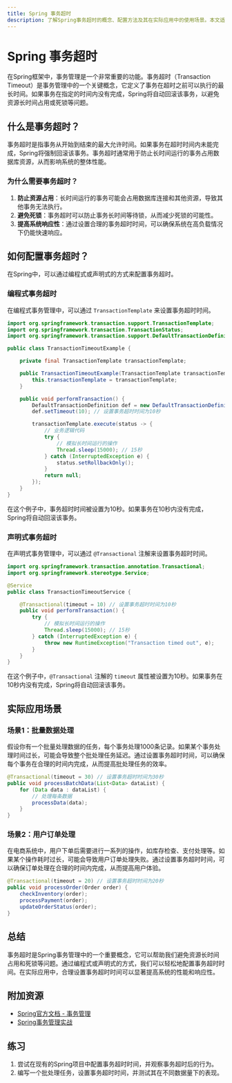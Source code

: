 ```yaml
---
title: Spring 事务超时
description: 了解Spring事务超时的概念、配置方法及其在实际应用中的使用场景。本文适合初学者，包含代码示例和实际案例。
---
```


# Spring 事务超时

在Spring框架中，事务管理是一个非常重要的功能。事务超时（Transaction Timeout）是事务管理中的一个关键概念，它定义了事务在超时之前可以执行的最长时间。如果事务在指定的时间内没有完成，Spring将自动回滚该事务，以避免资源长时间占用或死锁等问题。

## 什么是事务超时？

事务超时是指事务从开始到结束的最大允许时间。如果事务在超时时间内未能完成，Spring将强制回滚该事务。事务超时通常用于防止长时间运行的事务占用数据库资源，从而影响系统的整体性能。

### 为什么需要事务超时？

1. **防止资源占用**：长时间运行的事务可能会占用数据库连接和其他资源，导致其他事务无法执行。
2. **避免死锁**：事务超时可以防止事务长时间等待锁，从而减少死锁的可能性。
3. **提高系统响应性**：通过设置合理的事务超时时间，可以确保系统在高负载情况下仍能快速响应。

## 如何配置事务超时？

在Spring中，可以通过编程式或声明式的方式来配置事务超时。

### 编程式事务超时

在编程式事务管理中，可以通过 `TransactionTemplate` 来设置事务超时时间。

```java
import org.springframework.transaction.support.TransactionTemplate;
import org.springframework.transaction.TransactionStatus;
import org.springframework.transaction.support.DefaultTransactionDefinition;

public class TransactionTimeoutExample {

    private final TransactionTemplate transactionTemplate;

    public TransactionTimeoutExample(TransactionTemplate transactionTemplate) {
        this.transactionTemplate = transactionTemplate;
    }

    public void performTransaction() {
        DefaultTransactionDefinition def = new DefaultTransactionDefinition();
        def.setTimeout(10); // 设置事务超时时间为10秒

        transactionTemplate.execute(status -> {
            // 业务逻辑代码
            try {
                // 模拟长时间运行的操作
                Thread.sleep(15000); // 15秒
            } catch (InterruptedException e) {
                status.setRollbackOnly();
            }
            return null;
        });
    }
}
```

在这个例子中，事务超时时间被设置为10秒。如果事务在10秒内没有完成，Spring将自动回滚该事务。

### 声明式事务超时

在声明式事务管理中，可以通过 `@Transactional` 注解来设置事务超时时间。

```java
import org.springframework.transaction.annotation.Transactional;
import org.springframework.stereotype.Service;

@Service
public class TransactionTimeoutService {

    @Transactional(timeout = 10) // 设置事务超时时间为10秒
    public void performTransaction() {
        try {
            // 模拟长时间运行的操作
            Thread.sleep(15000); // 15秒
        } catch (InterruptedException e) {
            throw new RuntimeException("Transaction timed out", e);
        }
    }
}
```

在这个例子中，`@Transactional` 注解的 `timeout` 属性被设置为10秒。如果事务在10秒内没有完成，Spring将自动回滚该事务。

## 实际应用场景

### 场景1：批量数据处理

假设你有一个批量处理数据的任务，每个事务处理1000条记录。如果某个事务处理时间过长，可能会导致整个批处理任务延迟。通过设置事务超时时间，可以确保每个事务在合理的时间内完成，从而提高批处理任务的效率。

```java
@Transactional(timeout = 30) // 设置事务超时时间为30秒
public void processBatchData(List<Data> dataList) {
    for (Data data : dataList) {
        // 处理每条数据
        processData(data);
    }
}
```

### 场景2：用户订单处理

在电商系统中，用户下单后需要进行一系列的操作，如库存检查、支付处理等。如果某个操作耗时过长，可能会导致用户订单处理失败。通过设置事务超时时间，可以确保订单处理在合理的时间内完成，从而提高用户体验。

```java
@Transactional(timeout = 20) // 设置事务超时时间为20秒
public void processOrder(Order order) {
    checkInventory(order);
    processPayment(order);
    updateOrderStatus(order);
}
```

## 总结

事务超时是Spring事务管理中的一个重要概念，它可以帮助我们避免资源长时间占用和死锁等问题。通过编程式或声明式的方式，我们可以轻松地配置事务超时时间。在实际应用中，合理设置事务超时时间可以显著提高系统的性能和响应性。

## 附加资源

- [Spring官方文档 - 事务管理](https://docs.spring.io/spring-framework/docs/current/reference/html/data-access.html#transaction)
- [Spring事务管理实战](https://www.baeldung.com/spring-transaction-management)

## 练习

1. 尝试在现有的Spring项目中配置事务超时时间，并观察事务超时后的行为。
2. 编写一个批处理任务，设置事务超时时间，并测试其在不同数据量下的表现。
